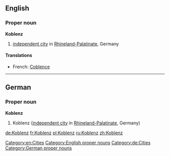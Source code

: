 ==English==
{{wikipedia}}
===Proper noun===
'''Koblenz'''
# [[independent city]] in [[Rhineland-Palatinate]], Germany

====Translations====
*French: [[Coblence]]

[[Category:en:Cities]]
[[Category:English proper nouns]]

----

==German==
{{wikipedia|lang=de}}
===Proper noun===
'''Koblenz'''
# Koblenz ([[independent city]] in [[Rhineland-Palatinate]], Germany)

[[Category:de:Cities]]
[[Category:German proper nouns]]

[[de:Koblenz]]
[[fr:Koblenz]]
[[pl:Koblenz]]
[[ru:Koblenz]]
[[zh:Koblenz]]